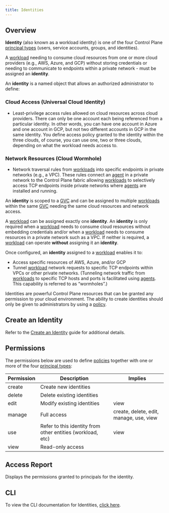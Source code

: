 ```yaml
---
title: Identities
---
```


## Overview

**Identity** (also known as a workload identity) is one of the four Control Plane [principal types](/concepts/principal_types) (users, service accounts, groups, and identities).

A [workload](workload) needing to consume cloud resources from one or more cloud providers (e.g., AWS, Azure, and GCP) without storing credentials or needing to communicate to endpoints within a private network - must be assigned an **identity**.

An **identity** is a named object that allows an authorized administrator to define:

### Cloud Access (Universal Cloud Identity)

- Least-privilege access rules allowed on cloud resources across cloud providers. There can only be one account each being referenced from a particular identity. In other words, you can have one account in Azure and one account in GCP, but not two different accounts in GCP in the same identity. You define access policy granted to the identity within the three clouds, of course, you can use one, two or three clouds, depending on what the workload needs access to.

### Network Resources (Cloud Wormhole)

- Network traversal rules from [workloads](workload) into specific endpoints in private networks (e.g., a VPC). These rules connect an [agent](agent) in a private network to the Control Plane fabric allowing [workloads](workload) to selectively access TCP endpoints inside private networks where [agents](agent) are installed and running.

An **identity** is scoped to a [GVC](gvc) and can be assigned to multiple [workloads](workload) within the same [GVC](gvc) needing the same cloud resources and network access.

A [workload](workload) can be assigned exactly one **identity**. An **identity** is only required when a [workload](workload) needs to consume cloud resources without embedding credentials and/or when a [workload](workload) needs to consume resources in a private network such as a VPC. If neither is required, a [workload](workload) can operate **without** assigning it an **identity**.

Once configured, an **identity** assigned to a [workload](workload) enables it to:

- Access specific resources of AWS, Azure, and/or GCP
- Tunnel [workload](workload) network requests to specific TCP endpoints within VPCs or other private networks. (Tunneling network traffic from [workloads](workload) to specific TCP hosts and ports is facilitated using [agents](agent). This capability is referred to as “wormholes”.)

<Warning>

Identities are powerful Control Plane resources that can be granted any permission to your cloud environment. The ability to create identities should only be given to administrators by using a [policy](policy).

</Warning>

## Create an Identity

Refer to the [Create an Identity](/guides/create-resources/create-identity) guide for additional details.

## Permissions

The permissions below are used to define [policies](policy) together with one or more of the four
[principal types](/concepts/principal_types):

| Permission | Description                                                | Implies                                 |
| ---------- | ---------------------------------------------------------- | --------------------------------------- |
| create     | Create new identities                                      |                                         |
| delete     | Delete existing identities                                 |                                         |
| edit       | Modify existing identities                                 | view                                    |
| manage     | Full access                                                | create, delete, edit, manage, use, view |
| use        | Refer to this identity from other entities (workload, etc) | view                                    |
| view       | Read-only access                                           |                                         |

## Access Report

Displays the permissions granted to principals for the identity.

## CLI

To view the CLI documentation for Identities, [click here](cli#identity).
